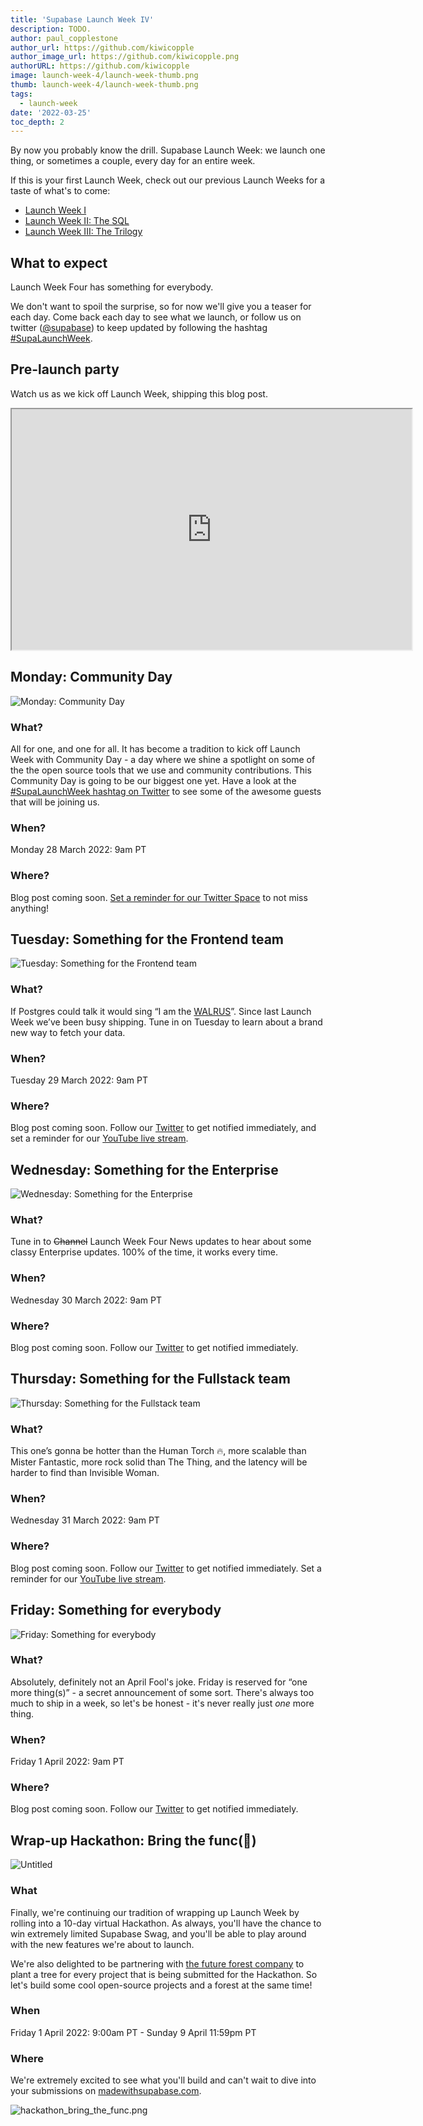 ```yaml
---
title: 'Supabase Launch Week IV'
description: TODO.
author: paul_copplestone
author_url: https://github.com/kiwicopple
author_image_url: https://github.com/kiwicopple.png
authorURL: https://github.com/kiwicopple
image: launch-week-4/launch-week-thumb.png
thumb: launch-week-4/launch-week-thumb.png
tags:
  - launch-week
date: '2022-03-25'
toc_depth: 2
---
```


By now you probably know the drill. Supabase Launch Week: we launch one thing, or sometimes a couple, 
every day for an entire week. 

If this is your first Launch Week, check out our previous Launch Weeks for a taste of what's to come:

- [Launch Week I](/blog/2021/03/25/launch-week)
- [Launch Week II: The SQL](/blog/2021/07/22/supabase-launch-week-sql)
- [Launch Week III: The Trilogy](/blog/2021/11/26/supabase-launch-week-the-trilogy)

## What to expect

Launch Week Four has something for everybody. 

We don't want to spoil the surprise, so for now we'll give you a teaser for each day. 
Come back each day to see what we launch, or follow us on twitter ([@supabase](https://twitter.com/supabase)) 
to keep updated by following the hashtag [#SupaLaunchWeek](https://twitter.com/hashtag/SupaLaunchWeek). 

## Pre-launch party

Watch us as we kick off Launch Week, shipping this blog post.


<iframe
  className="w-full video-with-border"
  width="640"
  height="385"
  src="https://www.youtube-nocookie.com/embed/bpzQCViwLLA"
  frameBorder="1"
  allow="accelerometer; autoplay; clipboard-write; encrypted-media; gyroscope; picture-in-picture"
  allowFullScreen
></iframe>

## Monday: Community Day

![Monday: Community Day](/images/blog/launch-week-4/turtles.png)

### What?

All for one, and one for all. It has become a tradition to kick off Launch Week with Community Day - 
a day where we shine a spotlight on some of the the open source tools that we use and community contributions. 
This Community Day is going to be our biggest one yet. 
Have a look at the [#SupaLaunchWeek hashtag on Twitter](https://twitter.com/hashtag/SupaLaunchWeek?src=hashtag_click) 
to see some of the awesome guests that will be joining us.

### When?

Monday 28 March 2022: 9am PT

### Where?

Blog post coming soon. [Set a reminder for our Twitter Space](https://twitter.com/i/spaces/1mnxedEZzVPJX) 
to not miss anything!

## Tuesday: Something for the Frontend team

![Tuesday: Something for the Frontend team](/images/blog/launch-week-4/turtles.png)

### What?

If Postgres could talk it would sing “I am the [WALRUS](https://supabase.com/blog/2021/09/10/supabase-beta-august-2021#realtime-security-codename-walrus)”. 
Since last Launch Week we’ve been busy shipping. Tune in on Tuesday to learn about a brand new way to fetch your data.

### When?

Tuesday 29 March 2022: 9am PT

### Where?

Blog post coming soon. Follow our [Twitter](https://twitter.com/supabase) to get notified immediately, 
and set a reminder for our [YouTube live stream](https://www.youtube.com/watch?v=fApxu_U_hdw).

## Wednesday: Something for the Enterprise

![Wednesday: Something for the Enterprise](/images/blog/launch-week-4/turtles.png)

### What?

Tune in to ~~Channel~~ Launch Week Four News updates to hear about some classy Enterprise updates. 
100% of the time, it works every time.

### When?

Wednesday 30 March 2022: 9am PT

### Where?

Blog post coming soon. Follow our [Twitter](https://twitter.com/supabase) to get notified immediately.

## Thursday: Something for the Fullstack team

![Thursday: Something for the Fullstack team](/images/blog/launch-week-4/turtles.png)

### What?

This one’s gonna be hotter than the Human Torch 🔥, more scalable than Mister Fantastic, more rock solid than The Thing, 
and the latency will be harder to find than Invisible Woman.

### When?

Wednesday 31 March 2022: 9am PT

### Where?

Blog post coming soon. Follow our [Twitter](https://twitter.com/supabase) to get notified immediately. 
Set a reminder for our [YouTube live stream](https://www.youtube.com/watch?v=Xci5SOv76k0).

## Friday: Something for everybody

![Friday: Something for everybody](/images/blog/launch-week-4/turtles.png)

### What?

Absolutely, definitely not an April Fool's joke. Friday is reserved for “one more thing(s)” - 
a secret announcement of some sort. There's always too much to ship in a week, so let's be honest - 
it's never really just *one* more thing.

### When?

Friday 1 April 2022: 9am PT

### Where?

Blog post coming soon. Follow our [Twitter](https://twitter.com/supabase) to get notified immediately.

## Wrap-up Hackathon: Bring the func(🕺)

![Untitled](/images/blog/launch-week-4/turtles.png)

### What

Finally, we're continuing our tradition of wrapping up Launch Week by rolling into a 10-day virtual Hackathon. 
As always, you'll have the chance to win extremely limited Supabase Swag, 
and you'll be able to play around with the new features we're about to launch.

We're also delighted to be partnering with [the future forest company](https://thefutureforestcompany.com/) 
to plant a tree for every project that is being submitted for the Hackathon. 
So let's build some cool open-source projects and a forest at the same time!

### When

Friday 1 April 2022: 9:00am PT - Sunday 9 April 11:59pm PT

### Where

We're extremely excited to see what you'll build and can't wait to dive into your submissions on 
[madewithsupabase.com](https://www.madewithsupabase.com/).

![hackathon_bring_the_func.png](/images/blog/launch-week-4/turtles.png)